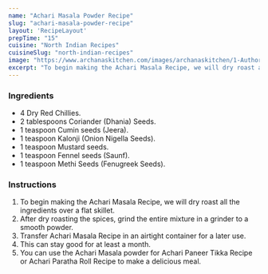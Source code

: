 ---
name: "Achari Masala Powder Recipe"
slug: "achari-masala-powder-recipe"
layout: 'RecipeLayout'
prepTime: "15"
cuisine: "North Indian Recipes"
cuisineSlug: "north-indian-recipes"
image: "https://www.archanaskitchen.com/images/archanaskitchen/1-Author/sibyl_sunitha/Achari_Masala_Recipe.jpg"
excerpt: "To begin making the Achari Masala Recipe, we will dry roast all the ingredients over a flat skillet"
---

### Ingredients

- 4 Dry Red Chillies.
- 2 tablespoons Coriander (Dhania) Seeds.
- 1 teaspoon Cumin seeds (Jeera).
- 1 teaspoon Kalonji (Onion Nigella Seeds).
- 1 teaspoon Mustard seeds.
- 1 teaspoon Fennel seeds (Saunf).
- 1 teaspoon Methi Seeds (Fenugreek Seeds).

### Instructions

1. To begin making the Achari Masala Recipe, we will dry roast all the ingredients over a flat skillet.
1. After dry roasting the spices, grind the entire mixture in a grinder to a smooth powder.
1. Transfer Achari Masala Recipe in an airtight container for a later use.
1. This can stay good for at least a month.
1. You can use the Achari Masala powder for Achari Paneer Tikka Recipe or Achari Paratha Roll Recipe to make a delicious meal.

